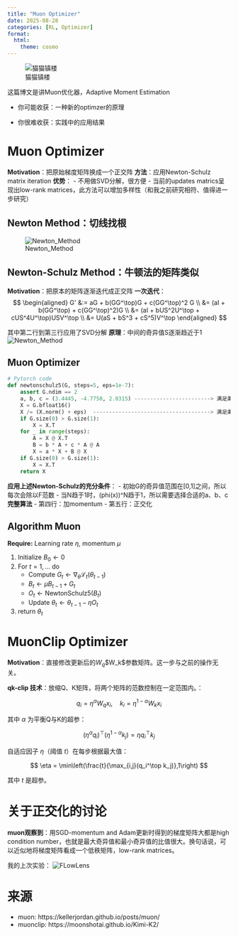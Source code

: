 ```yaml
---
title: "Muon Optimizer"
date: 2025-08-28
categories: [RL, Optimizer]
format:
  html:
    theme: cosmo
---
```


![猫猫镇楼](../images/maomao2.png)

这篇博文是讲Muon优化器，Adaptive Moment Estimation

- 你可能收获：一种新的optimzer的原理

- 你很难收获：实践中的应用结果

# Muon Optimizer

**Motivation**：把原始梯度矩阵换成一个正交阵
**方法**：应用Newton-Schulz matrix iteration
**优势**：
- 不用做SVD分解，很方便
- 当前的updates matrics呈现出low-rank matrices，此方法可以增加多样性（和我之前研究相符、值得进一步研究）

## Newton Method：切线找根
![Newton_Method](../images/newton_method.png)

## Newton-Schulz Method：牛顿法的矩阵类似

**Motivation**：把原本的矩阵逐渐迭代成正交阵
**一次迭代**：
$$
\begin{aligned}
G' &:= aG + b(GG^\top)G + c(GG^\top)^2 G \\
   &= (aI + b(GG^\top) + c(GG^\top)^2)G \\
   &= (aI + bUS^2U^\top + cUS^4U^\top)USV^\top \\
   &= U(aS + bS^3 + cS^5)V^\top
\end{aligned}
$$


其中第二行到第三行应用了SVD分解
**原理**：中间的奇异值S逐渐趋近于1
![Newton_Method](../images/newton_schulz_method.png)

## Muon Optimizer

```python
# Pytorch code
def newtonschulz5(G, steps=5, eps=1e-7):
    assert G.ndim == 2
    a, b, c = (3.4445, -4.7750, 2.0315) ------------------------> 满足条件二
    X = G.bfloat16()
    X /= (X.norm() + eps)  -------------------------------------> 满足条件一
    if G.size(0) > G.size(1):
        X = X.T
    for _ in range(steps):
        A = X @ X.T
        B = b * A + c * A @ A
        X = a * X + B @ X
    if G.size(0) > G.size(1):
        X = X.T
    return X
```

**应用上述Newton-Schulz的充分条件**：
- 初始G的奇异值范围在[0,1]之间，所以每次会除以F范数 
- 当N趋于1时，(phi(x))^N趋于1，所以需要选择合适的a、b、c
**完整算法**
- 第四行：加momentum
- 第五行：正交化

::: {.callout-note}
## Algorithm Muon

**Require:** Learning rate $\eta$, momentum $\mu$

1. Initialize $B_0 \gets 0$  
2. For $t = 1, \dots$ do  
   - Compute $G_t \gets \nabla_\theta \mathcal{L}_t(\theta_{t-1})$  
   - $B_t \gets \mu B_{t-1} + G_t$  
   - $O_t \gets \text{NewtonSchulz5}(B_t)$  
   - Update $\theta_t \gets \theta_{t-1} - \eta O_t$  
3. return $\theta_t$
:::




# MuonClip Optimizer
**Motivation**：直接修改更新后的$W_q$\$W_k$参数矩阵。这一步与之前的操作无关。

**qk-clip 技术**：放缩Q、K矩阵，将两个矩阵的范数控制在一定范围内。：

$$
q_i = \eta^\alpha W_q x_i, \quad k_i = \eta^{1-\alpha} W_k x_i
$$

其中 $\alpha$ 为平衡Q与K的超参：

$$
(\eta^\alpha q_i)^\top (\eta^{1-\alpha} k_j) = \eta q_i^\top k_j
$$

自适应因子 $\eta$（阈值 $t$）在每步根据最大值：

$$
\eta = \min\left(\frac{t}{\max_{i,j}(q_i^\top k_j)},1\right)
$$

其中 $t$ 是超参。


# 关于正交化的讨论

**muon观察到**：用SGD-momentum and Adam更新时得到的梯度矩阵大都是high condition number，也就是最大奇异值和最小奇异值的比值很大。换句话说，可以近似地将梯度矩阵看成一个低秩矩阵，low-rank matrices。

我的上次实验：
![FLowLens](../images/FLowLens.png)

# 来源
- muon: https://kellerjordan.github.io/posts/muon/
- muonclip: https://moonshotai.github.io/Kimi-K2/




